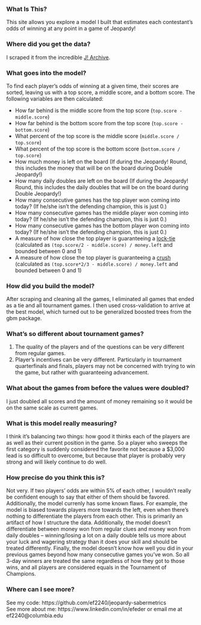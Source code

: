 ### What Is This?
This site allows you explore a model I built that estimates each contestant's odds of winning at any point in a game of Jeopardy!

### Where did you get the data?
I scraped it from the incredible [J! Archive](http://www.j-archive.com).

### What goes into the model?
To find each player's odds of winning at a given time, their scores are sorted, leaving us with a top score, a middle score, and a bottom score. The following variables are then calculated:

* How far behind is the middle score from the top score (`top.score - middle.score`)
* How far behind is the bottom score from the top score (`top.score - bottom.score`)
* What percent of the top score is the middle score (`middle.score / top.score`)
* What percent of the top score is the bottom score (`bottom.score / top.score`)
* How much money is left on the board (If during the Jeopardy! Round, this includes the money that will be on the board during Double Jeopardy!)
* How many daily doubles are left on the board (If during the Jeopardy! Round, this includes the daily doubles that will be on the board during Double Jeopardy!)
* How many consecutive games has the top player won coming into today? (If he/she isn't the defending champion, this is just 0.)
* How many consecutive games has the middle player won coming into today? (If he/she isn't the defending champion, this is just 0.)
* How many consecutive games has the bottom player won coming into today? (If he/she isn't the defending champion, this is just 0.)
* A measure of how close the top player is guaranteeing a [lock-tie](http://www.j-archive.com/help.php#locktie) (calculated as `(top.score/2 - middle.score) / money.left` and bounded between 0 and 1)
* A measure of how close the top player is guaranteeing a [crush](http://www.j-archive.com/help.php#crush) (calculated as `(top.score*2/3 - middle.score) / money.left` and bounded between 0 and 1)

### How did you build the model?
After scraping and cleaning all the games, I eliminated all games that ended as a tie and all tournament games. I then used cross-validation to arrive at the best model, which turned out to be generalized boosted trees from the gbm package.

### What's so different about tournament games?

1. The quality of the players and of the questions can be very different from regular games.
2. Player's incentives can be very different. Particularly in tournament quarterfinals and finals, players may not be concerned with trying to win the game, but rather with guaranteeing advancement.

### What about the games from before the values were doubled?
I just doubled all scores and the amount of money remaining so it would be on the same scale as current games.

### What is this model really measuring?
I think it's balancing two things: how good it thinks each of the players are as well as their current position in the game. So a player who sweeps the first category is suddenly considered the favorite not because a $3,000 lead is so difficult to overcome, but because that player is probably very strong and will likely continue to do well.

### How precise do you think this is?
Not very. If two players' odds are within 5% of each other, I wouldn't really be confident enough to say that either of them should be favored. Additionally, the model currenly has some known flaws. For example, the model is biased towards players more towards the left, even when there's nothing to differentiate the players from each other. This is primarily an artifact of how I structure the data. Additionally, the model doesn't differentiate between money won from regular clues and money won from daily doubles -- winning/losing a lot on a daily double tells us more about your luck and wagering strategy than it does your skill and should be treated differently. Finally, the model doesn't know how well you did in your previous games beyond how many consecutive games you've won. So all 3-day winners are treated the same regardless of how they got to those wins, and all players are considered equals in the Tournament of Champions.

### Where can I see more?
See my code: https://github.com/ef2240/jeopardy-sabermetrics  
See more about me: https://www.linkedin.com/in/efeder or email me at ef2240@columbia.edu

